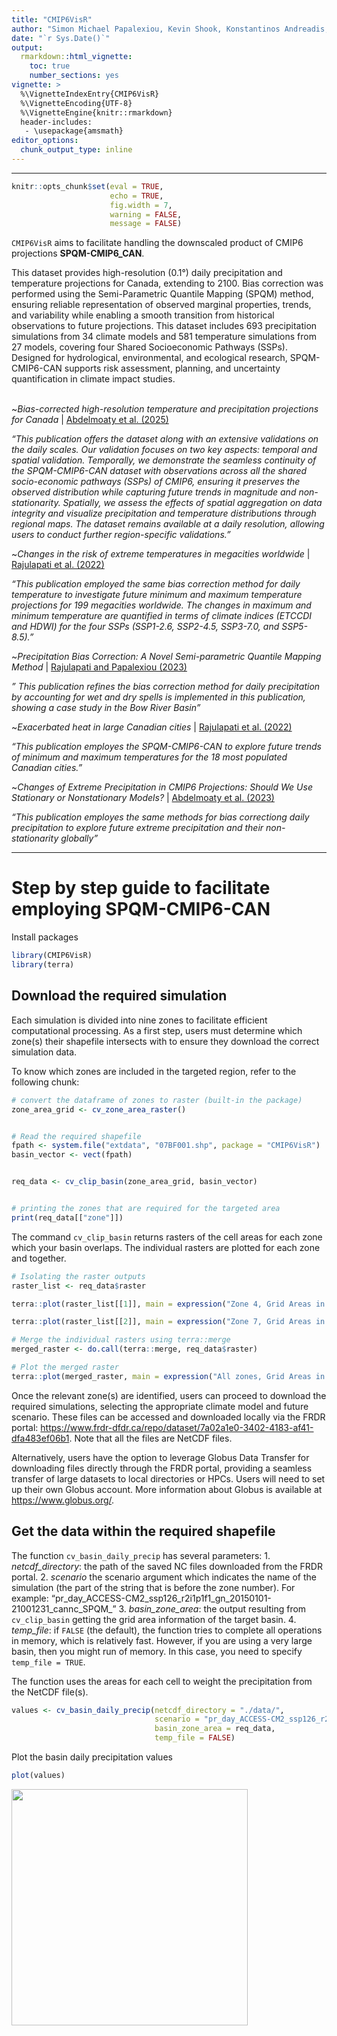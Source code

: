 ```yaml
---
title: "CMIP6VisR"
author: "Simon Michael Papalexiou, Kevin Shook, Konstantinos Andreadis, Heba Abdelmoaty"
date: "`r Sys.Date()`"
output: 
  rmarkdown::html_vignette:
    toc: true
    number_sections: yes
vignette: >
  %\VignetteIndexEntry{CMIP6VisR}
  %\VignetteEncoding{UTF-8}
  %\VignetteEngine{knitr::rmarkdown}
  header-includes:
   - \usepackage{amsmath}
editor_options: 
  chunk_output_type: inline
---
```


***

```r
knitr::opts_chunk$set(eval = TRUE,
                      echo = TRUE,
                      fig.width = 7, 
                      warning = FALSE,
                      message = FALSE)
```

`CMIP6VisR` aims to facilitate handling the downscaled product of CMIP6 projections **SPQM-CMIP6_CAN**. 

This dataset provides high-resolution (0.1°) daily precipitation and temperature projections for Canada, extending to 2100. Bias correction was performed using the Semi-Parametric Quantile Mapping (SPQM) method, ensuring reliable representation of observed marginal properties, trends, and variability while enabling a smooth transition from historical observations to future projections. This dataset includes 693 precipitation simulations from 34 climate models and 581 temperature simulations from 27 models, covering four Shared Socioeconomic Pathways (SSPs). Designed for hydrological, environmental, and ecological research, SPQM-CMIP6-CAN supports risk assessment, planning, and uncertainty quantification in climate impact studies.


<br>
~_Bias-corrected high-resolution temperature and precipitation projections for Canada_ | [Abdelmoaty et al. (2025)](https://www.nature.com/articles/s41597-025-04396-z?)

_"This publication offers the dataset along with an extensive validations on the daily scales. Our validation focuses on two key aspects: temporal and spatial validation. Temporally, we demonstrate the seamless continuity of the SPQM-CMIP6-CAN dataset with observations across all the shared socio-economic pathways (SSPs) of CMIP6, ensuring it preserves the observed distribution while capturing future trends in magnitude and non-stationarity. Spatially, we assess the effects of spatial aggregation on data integrity and visualize precipitation and temperature distributions through regional maps. The dataset remains available at a daily resolution, allowing users to conduct further region-specific validations."_

~_Changes in the risk of extreme temperatures in megacities worldwide_ | [Rajulapati et al. (2022)](https://doi.org/10.1016/j.crm.2022.100433)

_"This publication employed the same bias correction method for daily temperature to investigate future minimum and maximum temperature projections for 199 megacities worldwide. The changes in maximum and minimum temperature are quantified in terms of climate indices (ETCCDI and HDWI) for the four SSPs (SSP1-2.6, SSP2-4.5, SSP3-7.0, and SSP5-8.5)."_

~_Precipitation Bias Correction: A Novel Semi-parametric
Quantile Mapping Method_ | [Rajulapati and Papalexiou (2023)](https://doi.org/10.1029/2023EA002823)

_" This publication refines the bias correction method for daily precipitation by accounting for wet and dry spells is implemented in this publication, showing a case study in the Bow River Basin"_

~_Exacerbated heat in large Canadian cities_ | [Rajulapati et al. (2022)](https://doi.org/10.1016/j.uclim.2022.101097)


_"This publication employes the SPQM-CMIP6-CAN to explore future trends of minimum and maximum temperatures for the 18 most populated Canadian cities."_

~_Changes of Extreme Precipitation in CMIP6 Projections: Should We Use Stationary or Nonstationary Models?_ | [Abdelmoaty et al. (2023)](https://doi.org/10.1175/JCLI-D-22-0467.1)


_"This publication employes the same methods for bias correctiong daily precipitation to explore future extreme precipitation and their non-stationarity globally"_

***
# Step by step guide to facilitate employing SPQM-CMIP6-CAN {#section_1}

Install packages 
```r
library(CMIP6VisR)
library(terra)
```


## Download the required simulation

Each simulation is divided into nine zones to facilitate efficient computational processing. As a first step, users must determine which zone(s) their shapefile intersects with to ensure they download the correct simulation data.


To know which zones are included in the targeted region, refer to the following chunk:

```r
# convert the dataframe of zones to raster (built-in the package)
zone_area_grid <- cv_zone_area_raster() 


# Read the required shapefile
fpath <- system.file("extdata", "07BF001.shp", package = "CMIP6VisR")
basin_vector <- vect(fpath)


req_data <- cv_clip_basin(zone_area_grid, basin_vector)


# printing the zones that are required for the targeted area
print(req_data[["zone"]])
```


The command `cv_clip_basin` returns rasters of the cell areas for each zone
which your basin overlaps. The individual rasters are plotted for each zone
and together.

```r
# Isolating the raster outputs
raster_list <- req_data$raster

terra::plot(raster_list[[1]], main = expression("Zone 4, Grid Areas in " ~ km^2))

terra::plot(raster_list[[2]], main = expression("Zone 7, Grid Areas in " ~ km^2))

# Merge the individual rasters using terra::merge
merged_raster <- do.call(terra::merge, req_data$raster)

# Plot the merged raster
terra::plot(merged_raster, main = expression("All zones, Grid Areas in " ~ km^2))

```


Once the relevant zone(s) are identified, users can proceed to download the required simulations, selecting the appropriate climate model and future scenario. These files can be accessed and downloaded locally via the FRDR portal: <https://www.frdr-dfdr.ca/repo/dataset/7a02a1e0-3402-4183-af41-dfa483ef06b1>. Note that all the files
are NetCDF files. 

Alternatively, users have the option to leverage Globus Data Transfer for downloading files directly through the FRDR portal, providing a seamless transfer of large datasets to local directories or HPCs. Users will need to set up their own Globus account. More information about Globus is available at <https://www.globus.org/>.


## Get the data within the required shapefile

The function `cv_basin_daily_precip` has several parameters:
1. *netcdf_directory*: the path of the saved NC files downloaded from the FRDR portal.
2. *scenario* the scenario argument which indicates the name of the simulation (the part of the string that is before the zone number). For example: "pr_day_ACCESS-CM2_ssp126_r2i1p1f1_gn_20150101-21001231_cannc_SPQM_"
3. *basin_zone_area*: the output resulting from `cv_clip_basin` getting the grid area information of the target basin. 
4. *temp_file*: if `FALSE` (the default), the function tries to complete all operations in memory, 
which is relatively fast. However, if you are using a very large basin, then you might run of memory.
In this case, you need to specify `temp_file = TRUE`.

The function uses the areas for each cell to weight the precipitation from the NetCDF file(s).

```r
values <- cv_basin_daily_precip(netcdf_directory = "./data/",
                                scenario = "pr_day_ACCESS-CM2_ssp126_r2i1p1f1_gn_20150101-21001231_cannc_SPQM_",
                                basin_zone_area = req_data,
                                temp_file = FALSE)
```


Plot the basin daily precipitation values

```r
plot(values)
```

![](precip.png){width="10cm"}
